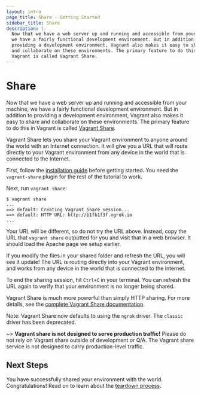 ```yaml
---
layout: intro
page_title: Share - Getting Started
sidebar_title: Share
description: |-
  Now that we have a web server up and running and accessible from your machine,
  we have a fairly functional development environment. But in addition to
  providing a development environment, Vagrant also makes it easy to share
  and collaborate on these environments. The primary feature to do this in
  Vagrant is called Vagrant Share.
---
```


# Share

Now that we have a web server up and running and accessible from your machine,
we have a fairly functional development environment. But in addition to
providing a development environment, Vagrant also makes it easy to share
and collaborate on these environments. The primary feature to do this in
Vagrant is called [Vagrant Share](/docs/share/).

Vagrant Share lets you share your Vagrant environment to anyone around the
world with an Internet connection. It will give you a URL that will route
directly to your Vagrant environment from any device in the world that is
connected to the Internet.

First, follow the [installation guide](/docs/share/#installation) before getting
started. You need the `vagrant-share` plugin for the rest of the tutorial to work.

Next, run `vagrant share`:

```shell-session
$ vagrant share
...
==> default: Creating Vagrant Share session...
==> default: HTTP URL: http://b1fb1f3f.ngrok.io
...
```

Your URL will be different, so do not try the URL above. Instead, copy
the URL that `vagrant share` outputted for you and visit that in a web
browser. It should load the Apache page we setup earlier.

If you modify the files in your shared folder and refresh the URL, you will
see it update! The URL is routing directly into your Vagrant environment,
and works from any device in the world that is connected to the internet.

To end the sharing session, hit `Ctrl+C` in your terminal. You can refresh
the URL again to verify that your environment is no longer being shared.

Vagrant Share is much more powerful than simply HTTP sharing. For more
details, see the [complete Vagrant Share documentation](/docs/share/).

Note: Vagrant Share now defaults to using the `ngrok` driver.
The `classic` driver has been deprecated.

~> **Vagrant share is not designed to serve production traffic!** Please do not
rely on Vagrant share outside of development or Q/A. The Vagrant share service
is not designed to carry production-level traffic.

## Next Steps

You have successfully shared your environment with the world. Congratulations!
Read on to learn about the [teardown process](/intro/getting-started/teardown).
